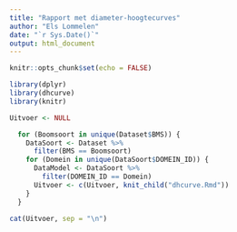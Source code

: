 ```yaml
---
title: "Rapport met diameter-hoogtecurves"
author: "Els Lommelen"
date: "`r Sys.Date()`"
output: html_document
---
```


```r
knitr::opts_chunk$set(echo = FALSE)
```

```r
library(dplyr)
library(dhcurve)
library(knitr)

```

```r

Uitvoer <- NULL

  for (Boomsoort in unique(Dataset$BMS)) {
    DataSoort <- Dataset %>%
      filter(BMS == Boomsoort)
    for (Domein in unique(DataSoort$DOMEIN_ID)) {
      DataModel <- DataSoort %>%
        filter(DOMEIN_ID == Domein)
      Uitvoer <- c(Uitvoer, knit_child("dhcurve.Rmd"))
    }
  }

```

```r

cat(Uitvoer, sep = "\n")
```

